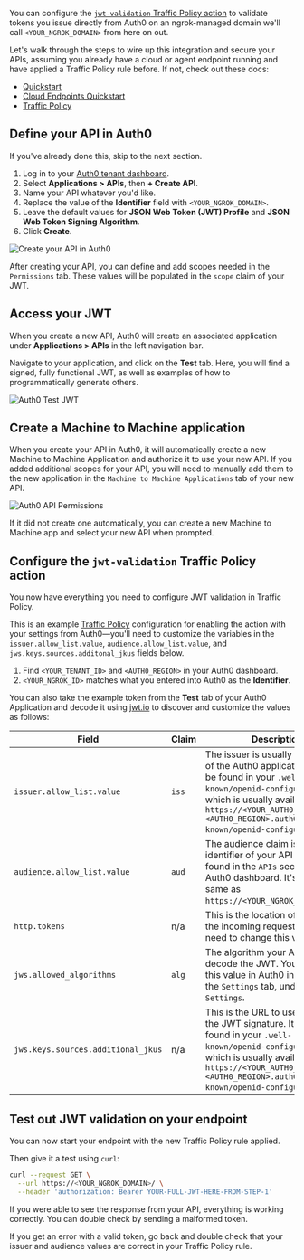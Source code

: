 
You can configure the
[`jwt-validation` Traffic Policy
action](/docs/traffic-policy/actions/jwt-validation/) to validate tokens you
issue directly from Auth0 on an ngrok-managed domain we'll call
`<YOUR_NGROK_DOMAIN>` from here on out.

Let's walk through the steps to wire up this integration and secure your APIs,
assuming you already have a cloud or agent endpoint running and have applied a
Traffic Policy rule before. If not, check out these docs:

- [Quickstart](/docs/getting-started/)
- [Cloud Endpoints
  Quickstart](/docs/getting-started/cloud-endpoints-quickstart/)
- [Traffic Policy](/docs/traffic-policy/)

## Define your API in Auth0

If you've already done this, skip to the next section.

1. Log in to your [Auth0 tenant dashboard](https://manage.auth0.com/dashboard).
2. Select **Applications > APIs**, then **+ Create API**.
3. Name your API whatever you'd like.
4. Replace the value of the **Identifier** field with `<YOUR_NGROK_DOMAIN>`.
5. Leave the default values for **JSON Web Token (JWT) Profile** and **JSON Web Token Signing Algorithm**.
6. Click **Create**.

![Create your API in Auth0](img/jwt-create-new-api.png)

After creating your API, you can define and add scopes needed in the
`Permissions` tab. These values will be populated in the `scope` claim of your
JWT.

## Access your JWT

When you create a new API, Auth0 will create an associated application under
**Applications > APIs** in the left navigation bar.

Navigate to your application, and click on the **Test** tab. Here, you will
find a signed, fully functional JWT, as well as examples of how to programmatically
generate others.

![Auth0 Test JWT](img/auth0-test.png)

## Create a Machine to Machine application

When you create your API in Auth0, it will automatically create a new Machine to
Machine Application and authorize it to use your new API. If you added
additional scopes for your API, you will need to manually add them to the new
application in the `Machine to Machine Applications` tab of your new API.

![Auth0 API Permissions](img/jwt-machine-to-machine.png)

If it did not create one automatically, you can create a new Machine to Machine
app and select your new API when prompted.

## Configure the `jwt-validation` Traffic Policy action

You now have everything you need to configure JWT validation in Traffic Policy.

This is an example [Traffic Policy](/docs/traffic-policy/) configuration
for enabling the action with your settings from Auth0—you'll need to customize the
variables in the `issuer.allow_list.value`, `audience.allow_list.value`, and
`jws.keys.sources.additonal_jkus` fields below.

1. Find `<YOUR_TENANT_ID>` and `<AUTH0_REGION>` in your Auth0 dashboard.
2. `<YOUR_NGROK_ID>` matches what you entered into Auth0 as the **Identifier**.

<ExampleTrafficPolicy />

You can also take the example token from the **Test** tab of your Auth0
Application and decode it using
[jwt.io](https://jwt.io) to discover and customize the values as follows:

| Field                              | Claim | Description                                                                                                                                                                                                                                            |
| ---------------------------------- | ----- | ------------------------------------------------------------------------------------------------------------------------------------------------------------------------------------------------------------------------------------------------------ |
| `issuer.allow_list.value`          | `iss` | The issuer is usually the full URL of the Auth0 application. It can be found in your `.well-known/openid-configuration` URL, which is usually available at `https://<YOUR_AUTH0_TENANT_ID>.<AUTH0_REGION>.auth0.com/.well-known/openid-configuration`. |
| `audience.allow_list.value`        | `aud` | The audience claim is the identifier of your API and can be found in the `APIs` section of your Auth0 dashboard. It's usually the same as `https://<YOUR_NGROK_DOMAIN>`.                                                                               |
| `http.tokens`                      | n/a   | This is the location of the token in the incoming request. You do not need to change this value.                                                                                                                                                       |
| `jws.allowed_algorithms`           | `alg` | The algorithm your API uses to decode the JWT. You can find this value in Auth0 in your API, on the `Settings` tab, under `Token Settings`.                                                                                                            |
| `jws.keys.sources.additional_jkus` | n/a   | This is the URL to use to verify the JWT signature. It can be found in your `.well-known/openid-configuration` URL, which is usually available at `https://<YOUR_AUTH0_TENANT_ID>.<AUTH0_REGION>.auth0.com/.well-known/openid-configuration`.          |

## Test out JWT validation on your endpoint

You can now start your endpoint with the new Traffic Policy rule applied.

Then give it a test using `curl`:

```bash
curl --request GET \
  --url https://<YOUR_NGROK_DOMAIN>/ \
  --header 'authorization: Bearer YOUR-FULL-JWT-HERE-FROM-STEP-1'
```

If you were able to see the response from your API, everything is working
correctly. You can double check by sending a malformed token.

If you get an error with a valid token, go back and double check that your
issuer and audience values are correct in your Traffic Policy rule.
